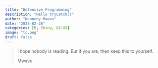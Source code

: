 ```yaml
---
title: "Defensive Programming"
description: "Hello tryCatch()"
author: "Kennedy Mwavu"
date: "2023-02-26"
categories: [R, Shiny, UI/UX]
image: "tc.png"
draft: false
---
```


<blockquote class="blockquote text-right text-black">
<p class="mb-4">I hope nobody is reading. But if you are, then keep this to yourself.</p>
<footer class="blockquote-footer">Mwavu</footer>
</blockquote>

